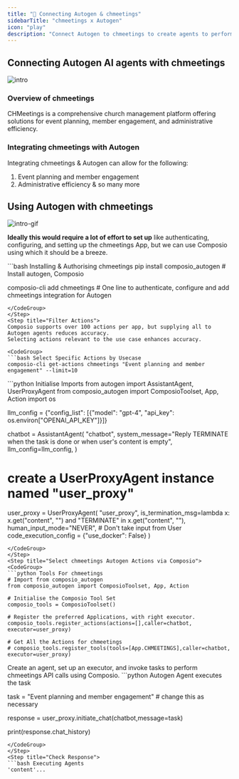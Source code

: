 ```yaml
---
title: "🚀 Connecting Autogen & chmeetings"
sidebarTitle: "chmeetings x Autogen"
icon: "play"
description: "Connect Autogen to chmeetings to create agents to perform tasks using natural language"
---
```


## Connecting Autogen AI agents with chmeetings
![intro](/media/intro.jpg)

### Overview of chmeetings

CHMeetings is a comprehensive church management platform offering solutions for event planning, member engagement, and administrative efficiency.

### Integrating chmeetings with Autogen

Integrating chmeetings & Autogen can allow for the following:

1. Event planning and member engagement
2. Administrative efficiency
& so many more

## Using Autogen with chmeetings
![intro-gif](/media/intro.gif)
<Steps>
<Step title="Setting Up the Environment">

**Ideally this would require a lot of effort to set up** like authenticating, configuring, and setting up the chmeetings App, but we can use Composio using which it should be a breeze.

<CodeGroup>
```bash Installing & Authorising chmeetings
pip install composio_autogen # Install autogen, Composio 

composio-cli add chmeetings # One line to authenticate, configure and add chmeetings integration for Autogen
```
</CodeGroup>
</Step>
<Step title="Filter Actions">
Composio supports over 100 actions per app, but supplying all to Autogen agents reduces accuracy.
Selecting actions relevant to the use case enhances accuracy.

<CodeGroup>
```bash Select Specific Actions by Usecase
composio-cli get-actions chmeetings "Event planning and member engagement" --limit=10
```
</CodeGroup>

</Step>
<Step title="Import Base Packages">

<CodeGroup>
```python Initialise Imports
from autogen import AssistantAgent, UserProxyAgent
from composio_autogen import ComposioToolset, App, Action
import os

llm_config = {"config_list": [{"model": "gpt-4", "api_key": os.environ["OPENAI_API_KEY"]}]}

chatbot = AssistantAgent(
    "chatbot",
    system_message="Reply TERMINATE when the task is done or when user's content is empty",
    llm_config=llm_config,
)

# create a UserProxyAgent instance named "user_proxy"
user_proxy = UserProxyAgent(
    "user_proxy",
    is_termination_msg=lambda x: x.get("content", "") and "TERMINATE" in x.get("content", ""),
    human_input_mode="NEVER", # Don't take input from User
    code_execution_config = {"use_docker": False}
)
```
</CodeGroup>
</Step>
<Step title="Select chmeetings Autogen Actions via Composio">
<CodeGroup>
```python Tools For chmeetings
# Import from composio_autogen
from composio_autogen import ComposioToolset, App, Action

# Initialise the Composio Tool Set
composio_tools = ComposioToolset()

# Register the preferred Applications, with right executor. 
composio_tools.register_actions(actions=[],caller=chatbot, executor=user_proxy)

# Get All the Actions for chmeetings
# composio_tools.register_tools(tools=[App.CHMEETINGS],caller=chatbot, executor=user_proxy) 
```
</CodeGroup>
</Step>
<Step title="Execute the Agent">
Create an agent, set up an executor, and invoke tasks to perform chmeetings API calls using Composio. 
<CodeGroup>
```python Autogen Agent executes the task

task = "Event planning and member engagement" # change this as necessary

response = user_proxy.initiate_chat(chatbot,message=task)

print(response.chat_history)
```
</CodeGroup>
</Step>
<Step title="Check Response">
```bash Executing Agents
'content'...
```
</Step>
</Steps>
